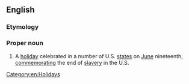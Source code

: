 {{also|juneteenth}}
==English==

===Etymology===
{{blend|June|nineteenth|lang=en}}

===Proper noun===
{{wikipedia}}
{{en-proper noun}}
# {{lb|en|US}} A [[holiday]] celebrated in a number of U.S. [[state]]s on [[June]] nineteenth, [[commemorating|commemorating]] the end of [[slavery]] in the U.S.

[[Category:en:Holidays]]